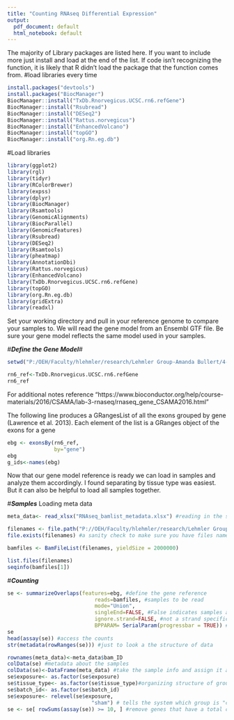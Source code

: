 ```yaml
---
title: "Counting RNAseq Differential Expression"
output:
  pdf_document: default
  html_notebook: default
---
```

The majority of Library packages are listed here. If you want to include more just install and load at the end of the list. If code isn't recognizing the function, it is likely that R didn't load the package that the function comes from.
#load libraries every time


```r
install.packages("devtools")
install.packages("BiocManager")
BiocManager::install("TxDb.Rnorvegicus.UCSC.rn6.refGene")
BiocManager::install("Rsubread")
BiocManager::install("DESeq2")
BiocManager::install("Rattus.norvegicus")
BiocManager::install("EnhancedVolcano")
BiocManager::install("topGO")
BiocManager::install("org.Rn.eg.db")
```


#Load libraries
```r
library(ggplot2)
library(rgl)
library(tidyr)
library(RColorBrewer)
library(expss)
library(dplyr)
library(BiocManager)
library(Rsamtools)
library(GenomicAlignments)
library(BiocParallel)
library(GenomicFeatures)
library(Rsubread)
library(DESeq2)
library(Rsamtools)
library(pheatmap)
library(AnnotationDbi)
library(Rattus.norvegicus)
library(EnhancedVolcano)
library(TxDb.Rnorvegicus.UCSC.rn6.refGene)
library(topGO)
library(org.Rn.eg.db)
library(gridExtra)
library(readxl)
```

Set your working directory and pull in your reference genome to compare your samples to. We will read the gene model from an Ensembl GTF file. Be sure your gene model reflects the same model used in your samples. 

#***Define the Gene Model***#
```r
setwd("P:/OEH/Faculty/hlehmler/research/Lehmler Group-Amanda Bullert/4-OH-PCB52_Implant_Project/RNAseq/Novogene_files/usftp21.novogene.com/01.RawData/fastq_files/") #setting directory

rn6_ref<-TxDb.Rnorvegicus.UCSC.rn6.refGene
rn6_ref
```

For additional notes reference "https://www.bioconductor.org/help/course-materials/2016/CSAMA/lab-3-rnaseq/rnaseq_gene_CSAMA2016.html"

The following line produces a GRangesList of all the exons grouped by gene (Lawrence et al. 2013). Each element of the list is a GRanges object of the exons for a gene
```r
ebg <- exonsBy(rn6_ref, 
               by="gene")
ebg
g_ids<-names(ebg)

```

Now that our gene model reference is ready we can load in samples and analyze them accordingly. I found separating by tissue type was easiest. But it can also be helpful to load all samples together. 

#***Samples*** Loading meta data
```r
meta_data<- read_xlsx("RNAseq_bamlist_metadata.xlsx") #reading in the sample information

filenames <- file.path("P://OEH/Faculty/hlehmler/research/Lehmler Group-Amanda Bullert/4-OH-PCB52_Implant_Project/RNAseq/Novogene_files/usftp21.novogene.com/01.RawData/fastq_files/", meta_data$bam_ID)
file.exists(filenames) #a sanity check to make sure you have files named
```

```r
bamfiles <- BamFileList(filenames, yieldSize = 2000000)

list.files(filenames)
seqinfo(bamfiles[1])
```

#***Counting***
```r
se <- summarizeOverlaps(features=ebg, #define the gene reference
                            reads=bamfiles, #samples to be read
                            mode="Union", 
                            singleEnd=FALSE, #False indicates samples are paired-end
                            ignore.strand=FALSE, #not a strand specific experiment
                            BPPARAM= SerialParam(progressbar = TRUE)) #progress bar shown
se
head(assay(se)) #access the counts
str(metadata(rowRanges(se))) #just to look a the structure of data
```



```r
rownames(meta_data)<-meta_data$bam_ID
colData(se) #metadata about the samples
colData(se)<-DataFrame(meta_data) #take the sample info and assign it as the metadata
se$exposure<- as.factor(se$exposure)
se$tissue_type<- as.factor(se$tissue_type)#organizing structure of groups
se$batch_id<- as.factor(se$batch_id)
se$exposure<- relevel(se$exposure, 
                           "sham") # tells the system which group is "control"
se <- se[ rowSums(assay(se)) >= 10, ] #remove genes that have a total count less than 10, a good prefilter measure
```



